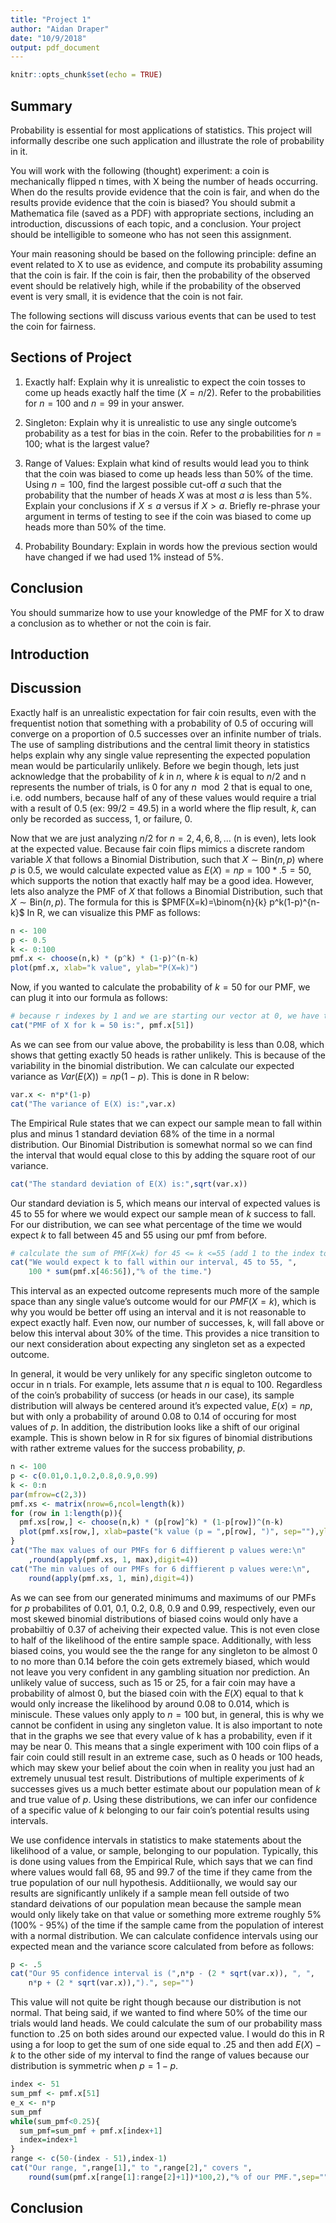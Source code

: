 ```yaml
---
title: "Project 1"
author: "Aidan Draper"
date: "10/9/2018"
output: pdf_document
---
```


```r
knitr::opts_chunk$set(echo = TRUE)
```

## Summary

Probability is essential for most applications of statistics. This project will informally describe one such
application and illustrate the role of probability in it.

You will work with the following (thought) experiment: a coin is mechanically flipped n times, with X being
the number of heads occurring. When do the results provide evidence that the coin is fair, and when do the
results provide evidence that the coin is biased?
You should submit a Mathematica file (saved as a PDF) with appropriate sections, including an introduction,
discussions of each topic, and a conclusion. Your project should be intelligible to someone who has not seen
this assignment.

Your main reasoning should be based on the following principle: define an event related to X to use as
evidence, and compute its probability assuming that the coin is fair. If the coin is fair, then the probability
of the observed event should be relatively high, while if the probability of the observed event is very small,
it is evidence that the coin is not fair.

The following sections will discuss various events that can be used to test the coin for fairness.


## Sections of Project

(1) Exactly half: \hfill \break Explain why it is unrealistic to expect the coin tosses to come up heads exactly half the time $(X = n/2)$.
Refer to the probabilities for $n = 100$ and $n = 99$ in your answer.

(2) Singleton: \hfill \break Explain why it is unrealistic to use any single outcome’s probability as a test for bias in the coin. Refer
to the probabilities for $n = 100$; what is the largest value?

(3) Range of Values: \hfill \break Explain what kind of results would lead you to think that the coin was biased to come up heads less than 50% of the time. Using $n = 100$, find the largest possible cut-off $a$ such that the probability that the number of heads $X$ was at most $a$ is less than 5%. Explain your conclusions if $X \leq a$ versus if $X > a$. \hfill \break Briefly re-phrase your argument in terms of testing to see if the coin was biased to come up heads more than 50% of the time.

(4) Probability Boundary: \hfill \break Explain in words how the previous section would have changed if we had used 1% instead of 5%.

## Conclusion
You should summarize how to use your knowledge of the PMF for X to draw a conclusion as to whether or not the coin is fair.

\clearpage

## Introduction

## Discussion
Exactly half is an unrealistic expectation for fair coin results, even with the frequentist notion that something with a probability of $0.5$ of occuring will converge on a proportion of $0.5$ successes over an infinite number of trials. The use of sampling distributions and the central limit theory in statistics helps explain why any single value representing the expected population mean would be particularily unlikely. Before we begin though, lets just acknowledge that the probability of $k$ in $n$, where $k$ is equal to $n/2$ and n represents the number of trials, is 0 for any $n \mod 2$ that is equal to one, i.e. odd numbers, because half of any of these values would require a trial with a result of $0.5$ (ex: 99/2 = 49.5) in a world where the flip result, $k$, can only be recorded as success, 1, or failure, 0. 

Now that we are just analyzing $n/2$ for $n = 2,4,6,8,...$ (n is even), lets look at the expected value. Because fair coin flips mimics a discrete random variable $X$ that follows a Binomial Distribution, such that $X \sim \text{Bin}(n,p)$ where $p$ is 0.5, we would calculate expected value as $E(X)=np=100*.5=50$, which supports the notion that exactly half may be a good idea. However, lets also analyze the PMF of $X$ that follows a Binomial Distribution, such that $X \sim \text{Bin}(n,p)$. The formula for this is $PMF(X=k)=\binom{n}{k} p^k(1-p)^{n-k}$ In R, we can visualize this PMF as follows:
```r
n <- 100
p <- 0.5
k <- 0:100
pmf.x <- choose(n,k) * (p^k) * (1-p)^(n-k)
plot(pmf.x, xlab="k value", ylab="P(X=k)")
```

Now, if you wanted to calculate the probability of $k=50$ for our PMF, we can plug it into our formula as follows:
```r
# because r indexes by 1 and we are starting our vector at 0, we have to use 50+1
cat("PMF of X for k = 50 is:", pmf.x[51])
```
As we can see from our value above, the probability is less than 0.08, which shows that getting exactly 50 heads is rather unlikely. This is because of the variability in the binomial distribution. We can calculate our expected variance as $Var(E(X))=np(1-p)$. This is done in R below:
```r
var.x <- n*p*(1-p)
cat("The variance of E(X) is:",var.x)
```
The Empirical Rule states that we can expect our sample mean to fall within plus and minus 1 standard deviation 68% of the time in a normal distribution. Our Binomial Distribution is somewhat normal so we can find the interval that would equal close to this by adding the square root of our variance.
```r
cat("The standard deviation of E(X) is:",sqrt(var.x))
```
Our standard deviation is 5, which means our interval of expected values is 45 to 55 for where we would expect our sample mean of $k$ success to fall. For our distribution, we can see what percentage of the time we would expect $k$ to fall between 45 and 55 using our pmf from before.
```r
# calculate the sum of PMF(X=k) for 45 <= k <=55 (add 1 to the index to get the range)
cat("We would expect k to fall within our interval, 45 to 55, ",
    100 * sum(pmf.x[46:56]),"% of the time.")
```
This interval as an expected outcome represents much more of the sample space than any single value's outcome would for our $PMF(X=k)$, which is why you would be better off using an interval and it is not reasonable to expect exactly half. Even now, our number of successes, k, will fall above or below this interval about 30% of the time. This provides a nice transition to our next consideration about expecting any singleton set as a \textit{probable} expected outcome.

In general, it would be very unlikely for any specific singleton outcome to occur in n trials. For example, lets assume that $n$ is equal to 100. Regardless of the coin's probability of success (or heads in our case), its sample distribution will always be centered around it's expected value, $E(x) = np$, but with only a probability of around 0.08 to 0.14 of occuring for most values of $p$. In addition, the distribution looks like a shift of our original example. This is shown below in R for six figures of binomial distributions with rather extreme values for the success probability, $p$.

```r
n <- 100
p <- c(0.01,0.1,0.2,0.8,0.9,0.99)
k <- 0:n
par(mfrow=c(2,3))
pmf.xs <- matrix(nrow=6,ncol=length(k))
for (row in 1:length(p)){
  pmf.xs[row,] <- choose(n,k) * (p[row]^k) * (1-p[row])^(n-k)
  plot(pmf.xs[row,], xlab=paste("k value (p = ",p[row], ")", sep=""),ylab="P(X=k)")
}
cat("The max values of our PMFs for 6 diffierent p values were:\n"
    ,round(apply(pmf.xs, 1, max),digit=4))
cat("The min values of our PMFs for 6 diffierent p values were:\n", 
    round(apply(pmf.xs, 1, min),digit=4))
```

As we can see from our generated minimums and maximums of our PMFs for $p$ probabilites of 0.01, 0.1, 0.2, 0.8, 0.9 and 0.99, respectively, even our most skewed binomial distributions of biased coins would only have a probabiltiy of 0.37 of acheiving their expected value. This is not even close to half of the likelihood of the entire sample space. Additionally, with less biased coins, you would see the the range for any singleton to be almost 0 to no more than 0.14 before the coin gets extremely biased, which would not leave you very confident in any gambling situation nor prediction. An unlikely value of success, such as 15 or 25, for a fair coin may have a probability of almost 0, but the biased coin with the $E(X)$ equal to that k would only increase the likelihood by around 0.08 to 0.014, which is miniscule. These values only apply to $n=100$ but, in general, this is why we cannot be confident in using any singleton value. It is also important to note that in the graphs we see that every value of k has a probability, even if it may be near 0. This means that a single experiment with 100 coin flips of a fair coin could still result in an extreme case, such as 0 heads or 100 heads, which may skew your belief about the coin when in reality you just had an extremely unusual test result. Distributions of multiple experiments of $k$ successes gives us a much better estimate about our population mean of $k$ and true value of $p$. Using these distributions, we can infer our confidence of a specific value of $k$ belonging to our fair coin's potential results using intervals.

We use confidence intervals in statistics to make statements about the likelihood of a value, or sample, belonging to our population. Typically, this is done using values from the Empirical Rule, which says that we can find where values would fall 68, 95 and 99.7 of the time if they came from the true population of our null hypothesis. Additiionally, we would say our results are significantly unlikely if a sample mean fell outside of two standard deivations of our population mean because the sample mean would only likely take on that value or something more extreme roughly 5% (100% - 95%) of the time if the sample came from the population of interest with a normal distribution. We can calculate confidence intervals using our expected mean and the variance score calculated from before as follows:

```r
p <- .5
cat("Our 95 confidence interval is (",n*p - (2 * sqrt(var.x)), ", ",
    n*p + (2 * sqrt(var.x)),").", sep="")
```
This value will not quite be right though because our distribution is not normal. That being said, if we wanted to find where 50% of the time our trials would land heads. We could calculate the sum of our probability mass function to .25 on both sides around our expected value. I would do this in R using a for loop to get the sum of one side equal to .25 and then add $E(X) - k$ to the other side of my interval to find the range of values because our distribution is symmetric when $p = 1-p$.
```r
index <- 51
sum_pmf <- pmf.x[51]
e_x <- n*p
sum_pmf
while(sum_pmf<0.25){
  sum_pmf=sum_pmf + pmf.x[index+1]
  index=index+1
}
range <- c(50-(index - 51),index-1)
cat("Our range, ",range[1]," to ",range[2]," covers ",
    round(sum(pmf.x[range[1]:range[2]+1])*100,2),"% of our PMF.",sep="")
```


## Conclusion
